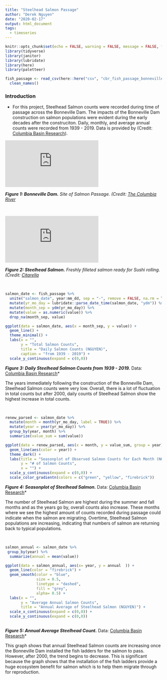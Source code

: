```yaml
---
title: "Steelhead Salmon Passage"
author: "Derek Nguyen"
date: "2020-02-17"
output: html_document
tags:
  - timeseries
---
```


```r
knitr::opts_chunk$set(echo = FALSE, warning = FALSE, message = FALSE, fig.align= 'center')
library(tidyverse)
library(janitor)
library(lubridate)
library(here)
library(paletteer)


```


```r
fish_passage <- read_csv(here::here("csv", "cbr_fish_passage_bonneville_allyrs_steelhead.csv")) %>% 
  clean_names() 
```

### Introduction 
- For this project, Steelhead Salmon counts were recorded during time of passage across the Bonneville Dam. The impacts of the Bonneville Dam construction on salmon populations were evident during the early decades after the construciton. Daily, monthly, and average annual counts were recorded from 1939 - 2019. Data is provided by (Credit: [Columbia Basin Research](http://www.cbr.washington.edu/dart/query/adult_graph_text)). 




![](http://columbiariverimages.com/Regions/Places/bonneville_dam.html)

***Figure 1: Bonneville Dam.*** *Site of Salmon Passage. (Credit: [The Columbia River](http://columbiariverimages.com/Regions/Places/bonneville_dam.html)*



<br>

![](https://www.citarella.com/wild-steelhead-salmon.html)

***Figure 2: Steelhead Salmon.*** *Freshly filleted salmon ready for Sushi rolling. (Credit: [Citarella](citarella.com/wild-steelhead-salmon.html)*

<br>


```r
salmon_date <- fish_passage %>% 
  unite("salmon_date", year:mm_dd, sep = "-", remove = FALSE, na.rm = TRUE) %>% 
  mutate(yr_mo_day = lubridate::parse_date_time(salmon_date, "ydm")) %>% 
  mutate(month_sep = ydm(yr_mo_day)) %>% 
  mutate(value = as.numeric(value)) %>% 
  drop_na(month_sep, value)

ggplot(data = salmon_date, aes(x = month_sep, y = value)) +
  geom_line() +
  theme_minimal() +
  labs(x = "",
       y = "Total Salmon Counts",
       title = "Daily Salmon Counts (NGUYEN)",
       caption = "from 1939 - 2019") +
  scale_y_continuous(expand = c(0,0)) 
```

***Figure 3: Daily Steelhead Salmon Counts from 1939 - 2019.*** Data: [Columbia Basin Research](
http://www.cbr.washington.edu/dart/query/adult_graph_text)*

The years immediately following the construction of the Bonneville Dam, Steelhead Salmon counts were very low. Overall, there is a lot of fluctuation in total counts but after 2000, daily counts of Steelhead Salmon show the highest increase in total counts.


<br>


```r

renew_parsed <- salmon_date %>% 
  mutate(month = month(yr_mo_day, label = TRUE)) %>% 
  mutate(year = year(yr_mo_day)) %>% 
  group_by(year, month) %>% 
  summarize(value_sum = sum(value))

```

```r
ggplot(data = renew_parsed, aes(x = month, y = value_sum, group = year)) +
  geom_line(aes(color = year)) +
  theme_dark() +
  labs(title = "Seasonplot of Observed Salmon Counts for Each Month (NGUYEN)",
       y = "# of Salmon Counts",
       x = "") +
  scale_y_continuous(expand = c(0,0)) +
  scale_color_gradientn(colors = c("green", "yellow", "firebrick"))

```

***Figure 4: Seasonplot of Steelhead Salmon.*** Data: [Columbia Basin Research](
http://www.cbr.washington.edu/dart/query/adult_graph_text)*

The number of Steelhead Salmon are highest during the summer and fall months and as the years go by, overall counts also increase. These months where we see the highest amount of counts recorded during passage could indicate when the salmon are migrating. Overtime, Steelhead Salmon populations are increasing, indicating that numbers of salmon are returning back to typical populations. 


<br>


```r
salmon_annual <- salmon_date %>% 
 group_by(year) %>%
  summarize(annual = mean(value))

ggplot(data = salmon_annual, aes(x= year, y = annual  )) +
  geom_line(color = "firebrick") +
  geom_smooth(color = "blue",
              size = 0.5,
              linetype = "dashed",
              fill = "grey",
              alpha= 0.5) +
  labs(x = "",
       y = "Average Annual Salmon Counts",
       title = "Annual Average of Steelhead Salmon (NGUYEN)") +
  scale_x_continuous(expand = c(0,0)) +
  scale_y_continuous(expand = c(0,0))
  
```

***Figure 5: Annual Average Steelhead Count.*** Data: [Columbia Basin Research](
http://www.cbr.washington.edu/dart/query/adult_graph_text)*

This graph shows that annual Steelhead Salmon counts are increasing once the Bonneville Dam installed the fish ladders for the salmon to pass. However, after 2000, the trend begins to decrease. This is significant because the graph shows that the installation of the fish ladders provide a huge ecosystem benefit for salmon which is to help them migrate through for reproduction. 







































